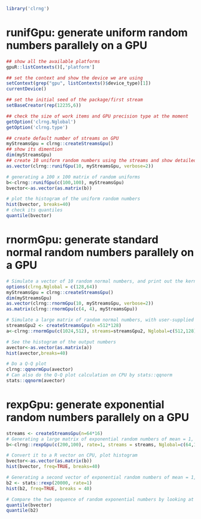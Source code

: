 <!--
%\VignetteEngine{knitr::knitr}
%\VignetteIndexEntry{Random numbers}
-->


```r
library('clrng')
```



# runifGpu: generate uniform random numbers parallely on a GPU
```r
## show all the available platforms
gpuR::listContexts()[,'platform']

## set the context and show the device we are using
setContext(grep("gpu", listContexts()$device_type)[1])
currentDevice()

## set the initial seed of the package/first stream
setBaseCreator(rep(12235,6))

## check the size of work items and GPU precision type at the moment
getOption('clrng.Nglobal')
getOption('clrng.type')

## create default number of streams on GPU
myStreamsGpu = clrng::createStreamsGpu()
## show its dimention
dim(myStreamsGpu)
## create 10 uniform random numbers using the streams and show detailed backend code
as.vector(clrng::runifGpu(10, myStreamsGpu, verbose=2))

# generating a 100 x 100 matrix of random uniforms
b<-clrng::runifGpu(c(100,100), myStreamsGpu)
bvector<-as.vector(as.matrix(b))

# plot the histogram of the uniform random numbers
hist(bvector, breaks=40)
# check its quantiles
quantile(bvector)
```




# rnormGpu: generate standard normal random numbers parallely on a GPU
```r
# Simulate a vector of 10 random normal numbers, and print out the kernel code
options(clrng.Nglobal = c(128,64))
myStreamsGpu = clrng::createStreamsGpu()
dim(myStreamsGpu)
as.vector(clrng::rnormGpu(10, myStreamsGpu, verbose=2))
as.matrix(clrng::rnormGpu(c(4, 4), myStreamsGpu))

# Simulate a large matrix of random normal numbers, with user-supplied streams
streamsGpu2 <- createStreamsGpu(n =512*128)
a<-clrng::rnormGpu(c(1024,512), streams=streamsGpu2, Nglobal=c(512,128))

# See the histogram of the output numbers
avector<-as.vector(as.matrix(a))
hist(avector,breaks=40)

# Do a Q-Q plot
clrng::qqnormGpu(avector)
# Can also do the Q-Q plot calculation on CPU by stats::qqnorm
stats::qqnorm(avector)
```







# rexpGpu: generate exponential random numbers parallely on a GPU 
```r
streams <- createStreamsGpu(n=64*16)
# Generating a large matrix of exponential random numbers of mean = 1, using the supplied streams
b<-clrng::rexpGpu(c(200,100), rate=1, streams = streams, Nglobal=c(64,16))

# Convert it to a R vector on CPU, plot histogram
bvector<-as.vector(as.matrix(b))
hist(bvector, freq=TRUE, breaks=40)

# Generating a second vector of exponential random numbers of mean = 1, on CPU, plot the histogram
b2 <- stats::rexp(20000, rate=1)
hist(b2, freq=TRUE, breaks = 40)

# Compare the two sequence of random exponential numbers by looking at the quantiles
quantile(bvector)
quantile(b2)

```

